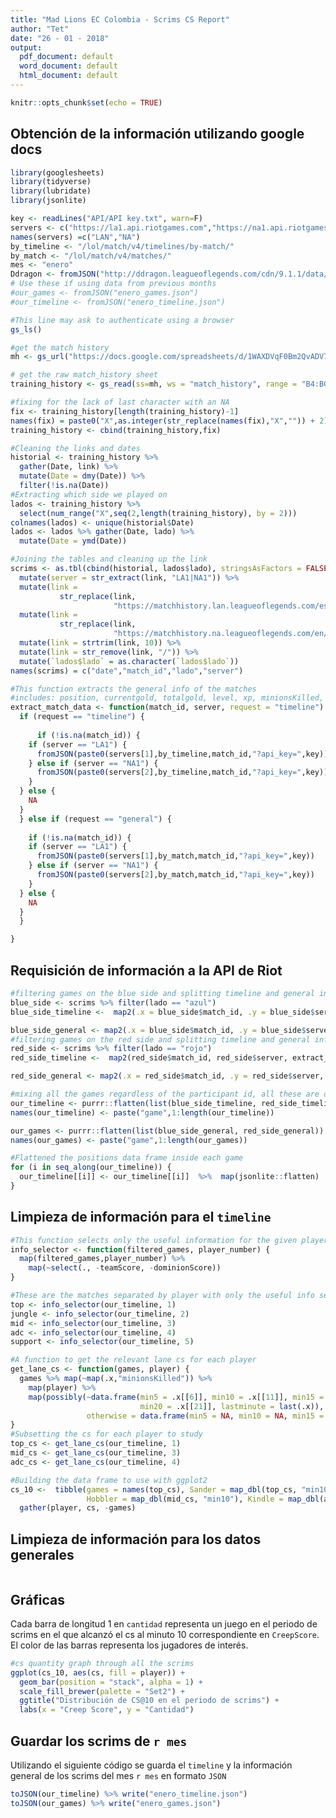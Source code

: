 ```yaml
---
title: "Mad Lions EC Colombia - Scrims CS Report"
author: "Tet"
date: "26 - 01 - 2018"
output:
  pdf_document: default
  word_document: default
  html_document: default
---
```


```r
knitr::opts_chunk$set(echo = TRUE)
```

## Obtención de la información utilizando google docs

```r
library(googlesheets)
library(tidyverse)
library(lubridate)
library(jsonlite)

key <- readLines("API/API key.txt", warn=F)
servers <- c("https://la1.api.riotgames.com","https://na1.api.riotgames.com")
names(servers) =c("LAN","NA")
by_timeline <- "/lol/match/v4/timelines/by-match/"
by_match <- "/lol/match/v4/matches/"
mes <- "enero"
Ddragon <- fromJSON("http://ddragon.leagueoflegends.com/cdn/9.1.1/data/en_US/championFull.json")
# Use these if using data from previous months
#our_games <- fromJSON("enero_games.json")
#our_timeline <- fromJSON("enero_timeline.json")
```

```r
#This line may ask to authenticate using a browser
gs_ls()
```

```r
#get the match history
mh <- gs_url("https://docs.google.com/spreadsheets/d/1WAXDVqF0Bm2QvADV76uPd78n03oLLl_NJVFVfItHKHE/")

# get the raw match_history sheet
training_history <- gs_read(ss=mh, ws = "match_history", range = "B4:BG10")

#fixing for the lack of last character with an NA
fix <- training_history[length(training_history)-1]
names(fix) = paste0("X",as.integer(str_replace(names(fix),"X","")) + 2) 
training_history <- cbind(training_history,fix)

#Cleaning the links and dates
historial <- training_history %>%
  gather(Date, link) %>%
  mutate(Date = dmy(Date)) %>%
  filter(!is.na(Date))
#Extracting which side we played on
lados <- training_history %>%
  select(num_range("X",seq(2,length(training_history), by = 2)))
colnames(lados) <- unique(historial$Date)
lados <- lados %>% gather(Date, lado) %>% 
  mutate(Date = ymd(Date))

#Joining the tables and cleaning up the link
scrims <- as.tbl(cbind(historial, lados$lado), stringsAsFactors = FALSE) %>% 
  mutate(server = str_extract(link, "LA1|NA1")) %>%
  mutate(link = 
           str_replace(link, 
                       "https://matchhistory.lan.leagueoflegends.com/es/#match-details/LA1/", "")) %>%
  mutate(link = 
           str_replace(link, 
                       "https://matchhistory.na.leagueoflegends.com/en/#match-details/NA1/", "")) %>%
  mutate(link = strtrim(link, 10)) %>%
  mutate(link = str_remove(link, "/")) %>% 
  mutate(`lados$lado` = as.character(`lados$lado`))
names(scrims) = c("date","match_id","lado","server")

#This function extracts the general info of the matches
#includes: position, currentgold, totalgold, level, xp, minionsKilled, jungleMinionsKilled
extract_match_data <- function(match_id, server, request = "timeline") {
  if (request == "timeline") {
    
      if (!is.na(match_id)) {
    if (server == "LA1") {
      fromJSON(paste0(servers[1],by_timeline,match_id,"?api_key=",key))[[1]][[1]]
    } else if (server == "NA1") {
      fromJSON(paste0(servers[2],by_timeline,match_id,"?api_key=",key))[[1]][[1]]
    }
  } else {
    NA
  }
  } else if (request == "general") {
   
    if (!is.na(match_id)) {
    if (server == "LA1") {
      fromJSON(paste0(servers[1],by_match,match_id,"?api_key=",key))
    } else if (server == "NA1") {
      fromJSON(paste0(servers[2],by_match,match_id,"?api_key=",key))
    }
  } else {
    NA
  } 
  }

}
```

## Requisición de información a la API de Riot
```r
#filtering games on the blue side and splitting timeline and general info
blue_side <- scrims %>% filter(lado == "azul")
blue_side_timeline <-  map2(.x = blue_side$match_id, .y = blue_side$server, .f = extract_match_data, request = "timeline") %>% map(~ .[1:5])

blue_side_general <- map2(.x = blue_side$match_id, .y = blue_side$server, .f = extract_match_data, request = "general")
#filtering games on the red side and splitting timeline and general info
red_side <- scrims %>% filter(lado == "rojo")
red_side_timeline <-  map2(red_side$match_id, red_side$server, extract_match_data, request = "timeline") %>% map(~ .[6:10])

red_side_general <- map2(.x = red_side$match_id, .y = red_side$server, .f = extract_match_data, request = "general")

#mixing all the games regardless of the participant id, all these are our games
our_timeline <- purrr::flatten(list(blue_side_timeline, red_side_timeline))
names(our_timeline) <- paste("game",1:length(our_timeline))

our_games <- purrr::flatten(list(blue_side_general, red_side_general))
names(our_games) <- paste("game",1:length(our_games))

#Flattened the positions data frame inside each game
for (i in seq_along(our_timeline)) {
  our_timeline[[i]] <- our_timeline[[i]]  %>%  map(jsonlite::flatten)
}
```

## Limpieza de información para el `timeline`
```r
#This function selects only the useful information for the given player
info_selector <- function(filtered_games, player_number) {
  map(filtered_games,player_number) %>% 
    map(~select(., -teamScore, -dominionScore))
}

#These are the matches separated by player with only the useful info selected
top <- info_selector(our_timeline, 1)
jungle <- info_selector(our_timeline, 2)
mid <- info_selector(our_timeline, 3)
adc <- info_selector(our_timeline, 4)
support <- info_selector(our_timeline, 5)

#A function to get the relevant lane cs for each player
get_lane_cs <- function(games, player) {
  games %>% map(~map(.x,"minionsKilled")) %>% 
    map(player) %>% 
    map(possibly(~data.frame(min5 = .x[[6]], min10 = .x[[11]], min15 = .x[[16]], 
                             min20 = .x[[21]], lastminute = last(.x)), 
                 otherwise = data.frame(min5 = NA, min10 = NA, min15 = NA, min20 = NA, lastminute = NA)))
}
#Subsetting the cs for each player to study
top_cs <- get_lane_cs(our_timeline, 1)
mid_cs <- get_lane_cs(our_timeline, 3)
adc_cs <- get_lane_cs(our_timeline, 4)

#Building the data frame to use with ggplot2
cs_10 <-  tibble(games = names(top_cs), Sander = map_dbl(top_cs, "min10"), 
                 Hobbler = map_dbl(mid_cs, "min10"), Kindle = map_dbl(adc_cs, "min10")) %>% 
  gather(player, cs, -games)

```

## Limpieza de información para los datos generales
```r

```


## Gráficas

Cada barra de longitud 1 en `cantidad` representa un juego en el periodo de scrims en el que alcanzó el cs al minuto 10 correspondiente en `CreepScore`. El color de las barras representa los jugadores de interés.

```r
#cs quantity graph through all the scrims
ggplot(cs_10, aes(cs, fill = player)) +
  geom_bar(position = "stack", alpha = 1) +
  scale_fill_brewer(palette = "Set2") + 
  ggtitle("Distribución de CS@10 en el periodo de scrims") +
  labs(x = "Creep Score", y = "Cantidad")
```

## Guardar los scrims de `r mes`

Utilizando el siguiente código se guarda el `timeline` y la información general de los scrims del mes `r mes` en formato `JSON`

```r
toJSON(our_timeline) %>% write("enero_timeline.json")
toJSON(our_games) %>% write("enero_games.json")
```